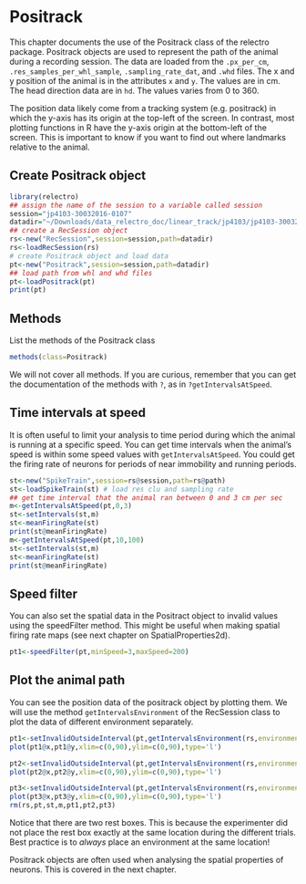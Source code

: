 # Positrack

This chapter documents the use of the Positrack class of the relectro package. 
Positrack objects are used to represent the path of the animal during a recording session. 
The data are loaded from the `.px_per_cm`, `.res_samples_per_whl_sample`, `.sampling_rate_dat`, and `.whd` files. 
The x and y position of the animal is in the attributes `x` and `y`.
The values are in cm.
The head direction data are in `hd`.
The values varies from 0 to 360.

The position data likely come from a tracking system (e.g. positrack) in which the y-axis has its origin
at the top-left of the screen. In contrast, most plotting functions in R have the y-axis origin at the bottom-left
of the screen. This is important to know if you want to find out where landmarks relative to the animal.


## Create Positrack object 

```r
library(relectro)
## assign the name of the session to a variable called session
session="jp4103-30032016-0107"
datadir="~/Downloads/data_relectro_doc/linear_track/jp4103/jp4103-30032016-0107"
## create a RecSession object
rs<-new("RecSession",session=session,path=datadir)
rs<-loadRecSession(rs)
# create Positrack object and load data
pt<-new("Positrack",session=session,path=datadir)
## load path from whl and whd files
pt<-loadPositrack(pt)
print(pt)
```

## Methods
List the methods of the Positrack class
```R
methods(class=Positrack)
```

We will not cover all methods. If you are curious, remember that you can get the documentation of the methods with `?`, as in `?getIntervalsAtSpeed`.

## Time intervals at speed

It is often useful to limit your analysis to time period during which the animal is running at a specific speed.
You can get time intervals when the animal's speed is within some speed values with `getIntervalsAtSpeed`.
You could get the firing rate of neurons for periods of near immobility and running periods.

```R
st<-new("SpikeTrain",session=rs@session,path=rs@path)
st<-loadSpikeTrain(st) # load res clu and sampling rate
## get time interval that the animal ran between 0 and 3 cm per sec
m<-getIntervalsAtSpeed(pt,0,3)
st<-setIntervals(st,m)
st<-meanFiringRate(st)
print(st@meanFiringRate)
m<-getIntervalsAtSpeed(pt,10,100)
st<-setIntervals(st,m)
st<-meanFiringRate(st)
print(st@meanFiringRate)
```

## Speed filter

You can also set the spatial data in the Positract object to invalid values using the speedFilter method.
This might be useful when making spatial firing rate maps (see next chapter on SpatialProperties2d).
```R
pt1<-speedFilter(pt,minSpeed=3,maxSpeed=200)
```


## Plot the animal path

You can see the position data of the positrack object by plotting them.
We will use the method `getIntervalsEnvironment` of the RecSession class to plot the data of different environment separately.

```R
pt1<-setInvalidOutsideInterval(pt,getIntervalsEnvironment(rs,environment="lt"))
plot(pt1@x,pt1@y,xlim=c(0,90),ylim=c(0,90),type='l')

pt2<-setInvalidOutsideInterval(pt,getIntervalsEnvironment(rs,environment="sqr70"))
plot(pt2@x,pt2@y,xlim=c(0,90),ylim=c(0,90),type='l')

pt3<-setInvalidOutsideInterval(pt,getIntervalsEnvironment(rs,environment="rest"))
plot(pt3@x,pt3@y,xlim=c(0,90),ylim=c(0,90),type='l')
rm(rs,pt,st,m,pt1,pt2,pt3)
```

Notice that there are two rest boxes. This is because the experimenter did not place the rest box exactly at the same location during the different trials. Best practice is to *always* place an environment at the same location! 

Positrack objects are often used when analysing the spatial properties of neurons. This is covered in the next chapter.
